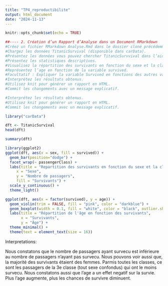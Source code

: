 ```yaml
---
title: "TP4_reproductibilite"
output: html_document
date: "2024-11-13"
---
```


```r
knitr::opts_chunk$set(echo = TRUE)
```

```r
##---- 2. Création d’un Rapport d’Analyse dans un Document RMarkdown
#Créez un fichier RMarkdown Analyse.Rmd dans le dossier cloné précédemment
#Chargez les données TitanicSurvival (disponible dans carData).
#Présentez les données vous pouvez chercher TitanicSurvvival dans l’aide de Rstudio
#Présentez les statistiques descriptives.
#Visualisez la répartition des survivants en fonction du sexe et la classe.
#Représentez l’age en fonction de la variable survived.
#Facultatif : Expliquer la variable Survived en fonctions des autres variables.
#Interprétez les résultats obtenus.
#Utilisez knit pour générer un rapport en HTML.
#Commit les changements avec un message explicatif.
```


```r
#Interprétez les résultats obtenus.
#Utilisez knit pour générer un rapport en HTML.
#Commit les changements avec un message explicatif.

library("carData")

dft <- TitanicSurvival
head(dft)

```
```r
summary(dft)
```


```r
library(ggplot2)
ggplot(dft, aes(x = sex, fill = survived)) +
  geom_bar(position="dodge") +  
  facet_wrap(~ passengerClass) +
  labs(title = "Repartition des survivants en fonction du sexe et la classe",
     x = "Sexe",
     y = "Nombre de passagers",
     fill = "Survivants") +
  scale_y_continuous() +
  theme_light() 

```
```r
ggplot(dft, aes(x = factor(survived), y = age)) +
  geom_violin(trim = FALSE, fill = "pink", color = "darkblue") + 
  geom_boxplot(width = 0.1, fill = "white", color = "black", outlier.shape = NA) +  
  labs(title = "Répartition de l'âge en fonction des survivants",
       x = "Survivants",
       y = "Âge") +
  theme_minimal() +
  theme(text = element_text(size = 16))
```
Interpretations: 

Nous constatons que le nombre de passagers ayant survecu est inférieure au nombre de passagers n'ayant pas survecu.
Nous pouvons voir aussi que, la majorité des survivants étaient des femmes.
Parmis toutes les classes, ce sont les passagers de la 3e classe (tout sexe confondus) qui ont le moins survecu. 
Nous constatons aussi que l'age a un effet negatif sur la survie. Plus l'age augmente, plus les chances de survivre diminuent. 
